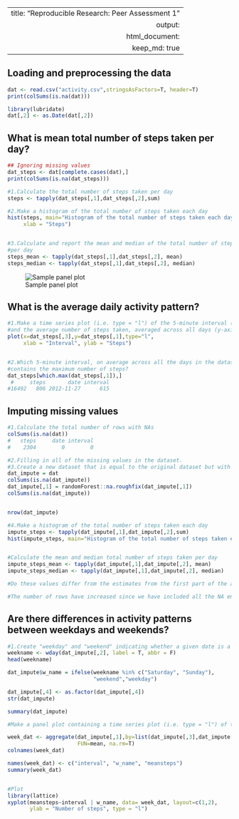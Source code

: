 ---------------------------------------------------------
        title: "Reproducible Research: Peer Assessment 1"
output: 
        html_document:
        keep_md: true
-----------------------------------------------------------
        
       
## Loading and preprocessing the data
```r
dat <- read.csv("activity.csv",stringsAsFactors=T, header=T)
print(colSums(is.na(dat)))

library(lubridate)
dat[,2] <- as.Date(dat[,2])
```

## What is mean total number of steps taken per day?
```r
## Ignoring missing values
dat_steps <- dat[complete.cases(dat),]
print(colSums(is.na(dat_steps)))

#1.Calculate the total number of steps taken per day
steps <- tapply(dat_steps[,1],dat_steps[,2],sum)

#2.Make a histogram of the total number of steps taken each day
hist(steps, main="Histogram of the total number of steps taken each day",
     xlab = "Steps")


#3.Calculate and report the mean and median of the total number of steps taken
#per day
steps_mean <- tapply(dat_steps[,1],dat_steps[,2], mean)
steps_median <- tapply(dat_steps[,1],dat_steps[,2], median)
```
![Sample panel plot](instructions_fig/Histogram of Steps per Day.png)


## What is the average daily activity pattern?
```r
#1.Make a time series plot (i.e. type = "l") of the 5-minute interval (x-axis) 
#and the average number of steps taken, averaged across all days (y-axis)
plot(x=dat_steps[,3],y=dat_steps[,1],type="l",
     xlab = "Interval", ylab = "Steps")


#2.Which 5-minute interval, on average across all the days in the dataset,
#contains the maximum number of steps?
dat_steps[which.max(dat_steps[,1]),]
 #     steps       date interval
#16492   806 2012-11-27      615
```



## Imputing missing values
```r
#1.Calculate the total number of rows with NAs
colSums(is.na(dat))
#   steps     date interval 
#    2304        0        0 

#2.Filling in all of the missing values in the dataset. 
#3.Create a new dataset that is equal to the original dataset but with the missing data filled in.
dat_impute = dat
colSums(is.na(dat_impute))
dat_impute[,1] = randomForest::na.roughfix(dat_impute[,1])
colSums(is.na(dat_impute))


nrow(dat_impute)

#4.Make a histogram of the total number of steps taken each day 
impute_steps <- tapply(dat_impute[,1],dat_impute[,2],sum)
hist(impute_steps, main="Histogram of the total number of steps taken each day",xlab = "Steps")


#Calculate the mean and median total number of steps taken per day
impute_steps_mean <- tapply(dat_impute[,1],dat_impute[,2], mean)
impute_steps_median <- tapply(dat_impute[,1],dat_impute[,2], median)

#Do these values differ from the estimates from the first part of the assignment? What is the impact of imputing missing data on the estimates of the total daily number of steps?

#The number of rows have increased since we have included all the NA entires. On imputing the missing values, the dates(2012-10-01, 2012-11-09, 2012-11-10 and 2012-11-30) are assigned values 0 ie mean step value of all the dates 
```



## Are there differences in activity patterns between weekdays and weekends?
```r
#1.Create "weekday" and "weekend" indicating whether a given date is a weekday or weekend day.
weekname <- wday(dat_impute[,2], label = T, abbr = F)
head(weekname)

dat_impute$w_name = ifelse(weekname %in% c("Saturday", "Sunday"),
                           "weekend","weekday")

dat_impute[,4] <- as.factor(dat_impute[,4])
str(dat_impute)

summary(dat_impute)

#Make a panel plot containing a time series plot (i.e. type = "l") of the 5-minute interval (x-axis) and the average number of steps taken, averaged across all weekday days or weekend days (y-axis). See the README file in the GitHub repository to see an example of what this plot should look like using simulated data.

week_dat <- aggregate(dat_impute[,1],by=list(dat_impute[,3],dat_impute[,4]),
                      FUN=mean, na.rm=T)
colnames(week_dat)

names(week_dat) <- c("interval", "w_name", "meansteps")
summary(week_dat)


#Plot
library(lattice)
xyplot(meansteps~interval | w_name, data= week_dat, layout=c(1,2),
       ylab = "Number of steps", type = "l")


```

